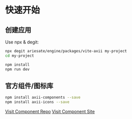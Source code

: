 # 快速开始

## 创建应用

Use npx & degit:
```bash
npx degit ariesate/engine/packages/vite-axii my-project
cd my-project

npm install
npm run dev
```



## 官方组件/图标库

```bash
npm install axii-components --save
npm install axii-icons --save
```

[Visit Component Repo](https://github.com/ariesate/axii-component-site)
[Visit Component Site](https://ariesate.github.io/axii-component-site)
